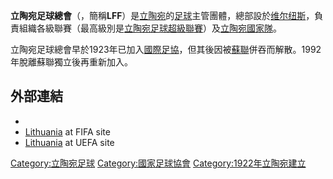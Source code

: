 {{國家足協 |
  Name               = 立陶宛足球總會<br />{{lang|lt|Lietuvos futbolo federacija}}  |
  Logo               = Lietuvos Futbolo Federacija.svg |
  Founded            = 1922年 |
  Headquarters       = [[维尔纽斯|维尔纽斯]] |
  FIFA affiliation   = 1923年 |
  Region             = [[歐洲足協|歐洲足協]] |
  Region affiliation = 1992年 |
  President          = Tomas Danilevičius |
  Website            = {{URL|https://lff.lt/}}
}}
'''立陶宛足球總會'''（{{lang-lt|Lietuvos futbolo federacija}}，簡稱'''LFF'''）是[[立陶宛|立陶宛]]的[[英式足球|足球]]主管團體，總部設於[[维尔纽斯|维尔纽斯]]，負責組織各級聯賽（最高級別是[[立陶宛足球超級聯賽|立陶宛足球超級聯賽]]）及[[立陶宛國家足球隊|立陶宛國家隊]]。

立陶宛足球總會早於1923年已加入[[國際足協|國際足協]]，但其後因被[[蘇聯|蘇聯]]併吞而解散。1992年脫離蘇聯獨立後再重新加入。

== 外部連結 ==
*{{Official website|https://lff.lt/}}{{lt icon}}
*[http://www.fifa.com/associations/association=ltu/index.html  Lithuania] at FIFA site
*[http://www.uefa.com/memberassociations/association=LTU/index.html Lithuania] at UEFA site

{{UEFA成員國家足球協會}}
{{Authority control}}

[[Category:立陶宛足球|Category:立陶宛足球]]
[[Category:國家足球協會|Category:國家足球協會]]
[[Category:1922年立陶宛建立|Category:1922年立陶宛建立]]